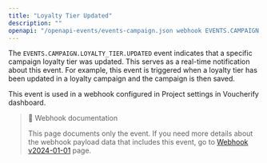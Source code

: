 ```yaml
---
title: "Loyalty Tier Updated"
description: ""
openapi: "/openapi-events/events-campaign.json webhook EVENTS.CAMPAIGN.LOYALTY_TIER.UPDATED"
---
```


The `EVENTS.CAMPAIGN.LOYALTY_TIER.UPDATED` event indicates that a specific campaign loyalty tier was updated. This serves as a real-time notification about this event. For example, this event is triggered when a loyalty tier has been updated in a loyalty campaign and the campaign is then saved.

This event is used in a webhook configured in Project settings in Voucherify dashboard.

> 📘 Webhook documentation
>
> This page documents only the event. If you need more details about the webhook payload data that includes this event, go to [Webhook v2024-01-01](/api-reference/introduction-to-webhooks "Introduction to webhooks v2024-01-01") page.